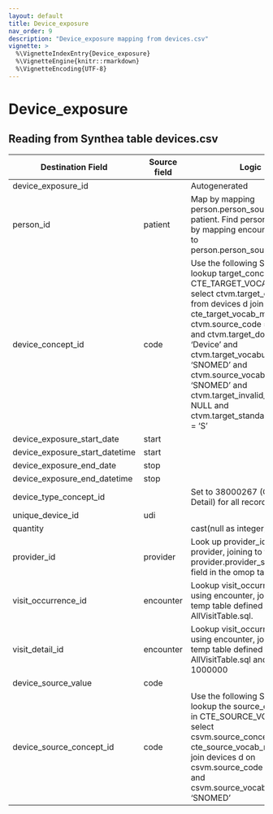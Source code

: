 ```yaml
---
layout: default
title: Device_exposure
nav_order: 9
description: "Device_exposure mapping from devices.csv"
vignette: >
  %\VignetteIndexEntry{Device_exposure}
  %\VignetteEngine{knitr::rmarkdown}
  %\VignetteEncoding{UTF-8}
---
```


# Device_exposure

## Reading from Synthea table devices.csv

| Destination Field | Source field | Logic | Comment field |
| --- | --- | --- | --- |
| device_exposure_id |  | Autogenerated |  |
| person_id | patient | Map by mapping person.person_source_value to patient.  Find person.person_id by mapping encounters.patient to person.person_source_value. |  |
| device_concept_id | code | Use the following SQL code to lookup target_concept_id in CTE_TARGET_VOCAB_MAP:    select ctvm.target_concept_id    from devices d     join cte_target_vocab_map ctvm       on ctvm.source_code              = d.code     and ctvm.target_domain_id       = 'Device'     and ctvm.target_vocabulary_id = 'SNOMED'     and ctvm.source_vocabulary_id = 'SNOMED'     and ctvm.target_invalid_reason is NULL     and ctvm.target_standard_concept = 'S' |  |
| device_exposure_start_date | start |  |  |
| device_exposure_start_datetime | start |  |  |
| device_exposure_end_date | stop |  |  |
| device_exposure_end_datetime | stop |  |  |
| device_type_concept_id |  | Set to 38000267 (Outpatient Detail) for all records |  |
| unique_device_id |udi  |  |  |
| quantity |  | cast(null as integer) |  |
| provider_id | provider | Look up provider_id using provider, joining to the provider.provider_source_value field in the omop table  |  |
| visit_occurrence_id | encounter | Lookup visit_occurrence_id using encounter, joining to temp table defined in AllVisitTable.sql. |  |
| visit_detail_id | encounter | Lookup visit_occurrence_id using encounter, joining to temp table defined in AllVisitTable.sql and add 1000000 |  |
| device_source_value | code |  |  |
| device_source_concept_id | code | Use the following SQL code to lookup the source_concept_id in CTE_SOURCE_VOCAB_MAP:     select csvm.source_concept_id     from cte_source_vocab_map csvm      join devices d        on csvm.source_code                 = d.code      and csvm.source_vocabulary_id  = 'SNOMED' |  |
